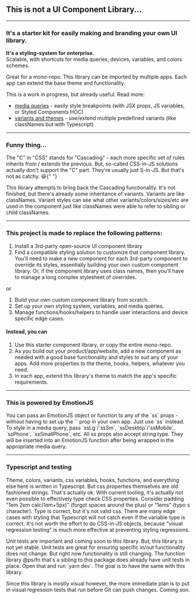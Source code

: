
<Meta title="Why this is necessary?" id="about-1" />

<AppProvider>

<Wrapper>
  <h2 className="text-3xl font-bold underline">This is not a UI Component Library...</h2>
  <hr />
  <h3>
    It's a starter kit for easily making <Span va="text-rainbow"> and branding </Span> your own UI library.
  </h3>
  <p><strong>It's a styling-system for enterprise.</strong><br />
  Scalable, with shortcuts for media queries, devices, variables, and colors schemes.</p>
  <p>
    Great for a mono-repo. This library can be imported by multiple apps. Each app can extend the base theme and functionality.
  </p>
  <p>
    This is a work in progress, but already useful. <span className="nowrap">Read more:</span>
  </p>
  <ul>
    <li>
      <a href="/">media queries</a> - easily style breakpoints (with JSX props, JS variables, or Styled Components HOC)
    </li>
    <li>
      <a href="/">variants and themes</a> - use/extend multiple predefined variants (like classNames but with Typescript)
    </li>
  </ul>

  <hr />
  <h3>Funny thing...</h3>
  <p>
    The "C" in "CSS" stands for "Cascading" - each more specific set of rules inherits from / extends the previous. But, so-called CSS-in-JS solutions
    actually don't support the "C" part. They're usually just S-in-JS. But that's not as catchy. 😆{" "}
  </p>
  <p>
    This library attempts to bring back the Cascading functionality. It's not finished, but there's already some inheritance of variants. Variants are like
    classNames. Variant styles can see what other variants/colors/sizes/etc are used in the component just like classNames were able to refer to sibling or
    child classNames.
  </p>
  <hr />
  <h3>This project is made to replace the following patterns:</h3>
  <ol>
    <li>Install a 3rd-party open-source UI component library</li>
    <li>
      Find a compatible styling solution to customize that component library. You'll need to make a new component for each 3rd-party component to override
      its styles, essentially building your own custom component library. Or, if the component library uses class names, then you'll have to manage a long
      complex stylesheet of overrides.
    </li>
  </ol>
  <Div as="h4" ss="margin-top:0;">
    or
  </Div>
  <ol>
    <li>Build your own custom component library from scratch.</li>
    <li>Set up your own styling system, variables, and media queries.</li>
    <li>Manage functions/hooks/helpers to handle user interactions and device specific edge cases.</li>
  </ol>
  <h4>Instead, you can</h4>
  <ol>
    <li>Use this starter component library, or copy the entire mono-repo.</li>
    <li>
      As you build out your product/app/website, add a new component as needed with a good base functionality and styles to suit any of your apps. Add more
      properties to the theme, hooks, helpers, whatever you need.
    </li>
    <li>In each app, extend this library's theme to match the app's specific requirements.</li>
  </ol>
  <hr />
  <h3>This is powered by EmotionJS</h3>
  <p>
    You can pass an EmotionJS object or function to any of the `ss` props - without having to set up the `` prop in your own app. Just use `ss` instead. To
    style in a media query, pass `ssLg`/`ssSm`, `ssDesktop`/`ssMobile`, `ssPhone`, `ssSmallPhone`, etc. All ss props also accept string type. They will be
    inserted into an EmotionJS function after being wrapped in the appropriate media query.
  </p>
  <hr />
  <h3>Typescript and testing</h3>
  <p>
    Theme, colors, variants, css variables, hooks, functions, and everything else here is written in Typescript. But css properties themselves are old
    fashioned strings. That's actually ok. With current tooling, it's actually not even possible to effectively type check CSS properties. Consider padding
    "1em 2em calc(1em+5px)" (forgot spaces around the plus) or "1ems" (typo s character). Type is correct, but it's not valid css. There are many edge cases
    with styling that Typescript will not catch even if the variable type is correct. It's not worth the effort to do CSS-in-JS objects, because "visual
    regression testing" is much more effective at preventing styling regressions.
  </p>
  <p>
    Unit tests are important and coming soon to this library. But, this library is not yet stable. Unit tests are great for ensuring specific in/out
    functionality does not change. But right now functionality is still changing. The function library @ps/fn that's a sibling to this package does already
    have unit tests in place. Open that and run `yarn dev`. The goal is to have the same with this library.
  </p>
  <p>
    Since this library is mostly visual however, the more immediate plan is to put in visual regression tests that run before Git can push changes. Coming
    son.
  </p>
</Wrapper>

</AppProvider>
